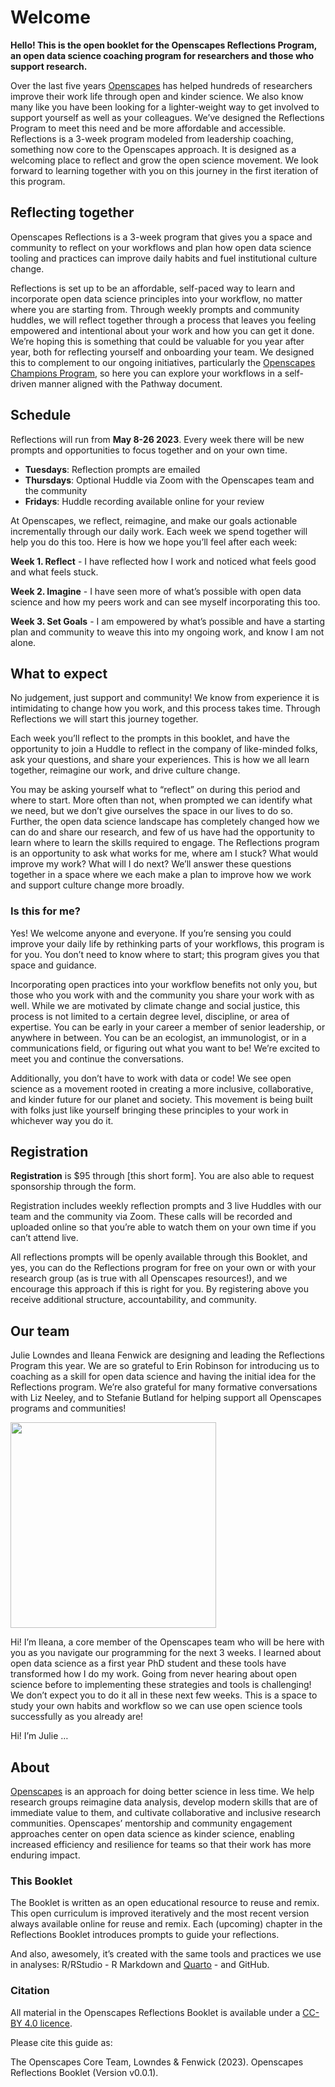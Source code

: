 # Welcome {.unnumbered}

**Hello! This is the open booklet for the Openscapes Reflections Program, an open data science coaching program for researchers and those who support research.**

Over the last five years [Openscapes](https://openscapes.org) has helped hundreds of researchers improve their work life through open and kinder science<!--- largely through [Openscapes Champions](https://openscapes.org/champions), a mentorship program for science teams --->. We also know many like you have been looking for a lighter-weight way to get involved to support yourself as well as your colleagues. We've designed the Reflections Program to meet this need and be more affordable and accessible. Reflections is a 3-week program modeled from leadership coaching, something now core to the Openscapes approach. It is designed as a welcoming place to reflect and grow the open science movement. We look forward to learning together with you on this journey in the first iteration of this program.

```{=html}
<!--- 
At [Openscapes](https://openscapes.org), we think about open science like a landscape, and we help researchers move from lonely science towards collaborative science as they identify their common needs and start navigating the landscape wherever they are starting from.

![](images/horst_openscapes_champions.jpg){fig-align="center"} <br>

--->
```

## Reflecting together

Openscapes Reflections is a 3-week program that gives you a space and community to reflect on your workflows and plan how open data science tooling and practices can improve daily habits and fuel institutional culture change.

Reflections is set up to be an affordable, self-paced way to learn and incorporate open data science principles into your workflow, no matter where you are starting from. Through weekly prompts and community huddles, we will reflect together through a process that leaves you feeling empowered and intentional about your work and how you can get it done. We're hoping this is something that could be valuable for you year after year, both for reflecting yourself and onboarding your team. We designed this to complement to our ongoing initiatives, particularly the [Openscapes Champions Program](https://openscapes.org/champions), so here you can explore your workflows in a self-driven manner aligned with the Pathway document.

```{=html}
<!--- 
Great language but redundant (for now - save for other uses)

We know the Champions program has improved the lives of hundreds of researchers to date, and we want it to be more accessible and bite-sized.

establish your needs, learn new approaches, and confidently pursue your way forward into open science. for you 
--->
```

## Schedule

Reflections will run from **May 8-26 2023**. Every week there will be new prompts and opportunities to focus together and on your own time.

-   **Tuesdays**: Reflection prompts are emailed
-   **Thursdays**: Optional Huddle via Zoom with the Openscapes team and the community
-   **Fridays**: Huddle recording available online for your review

At Openscapes, we reflect, reimagine, and make our goals actionable incrementally through our daily work. Each week we spend together will help you do this too. Here is how we hope you'll feel after each week:

**Week 1. Reflect** - I have reflected how I work and noticed what feels good and what feels stuck.

**Week 2. Imagine** - I have seen more of what's possible with open data science and how my peers work and can see myself incorporating this too.

**Week 3. Set Goals** - I am empowered by what's possible and have a starting plan and community to weave this into my ongoing work, and know I am not alone.

## What to expect

No judgement, just support and community! We know from experience it is intimidating to change how you work, and this process takes time. Through Reflections we will start this journey together.

Each week you'll reflect to the prompts in this booklet, and have the opportunity to join a Huddle to reflect in the company of like-minded folks, ask your questions, and share your experiences. This is how we all learn together, reimagine our work, and drive culture change.

You may be asking yourself what to "reflect" on during this period and where to start. More often than not, when prompted we can identify what we need, but we don't give ourselves the space in our lives to do so. Further, the open data science landscape has completely changed how we can do and share our research, and few of us have had the opportunity to learn where to learn the skills required to engage. The Reflections program is an opportunity to ask what works for me, where am I stuck? What would improve my work? What will I do next? We'll answer these questions together in a space where we each make a plan to improve how we work and support culture change more broadly.


### Is this for me?

Yes! We welcome anyone and everyone. If you're sensing you could improve your daily life by rethinking parts of your workflows, this program is for you. You don't need to know where to start; this program gives you that space and guidance.

Incorporating open practices into your workflow benefits not only you, but those who you work with and the community you share your work with as well. While we are motivated by climate change and social justice, this process is not limited to a certain degree level, discipline, or area of expertise. You can be early in your career a member of senior leadership, or anywhere in between. You can be an ecologist, an immunologist, or in a communications field, or figuring out what you want to be! We're excited to meet you and continue the conversations.

Additionally, you don't have to work with data or code! We see open science as a movement rooted in creating a more inclusive, collaborative, and kinder future for our planet and society. This movement is being built with folks just like yourself bringing these principles to your work in whichever way you do it.

```{=html}
<!-- 

The minimum expected time commitment is 1hr/week for 3 weeks.



1.  **Reflect**  - I have reflected how I work and noticed what feels good and what feels stuck.
2.  **Imagine** - I have seen more of what's possible with open data science and how my peers work and can see myself incorporating this too.
3.  **Set Goals** - I am empowered by what's possible and have a starting plan to weave this into my ongoing work, and know I am not alone.

-->
```
## Registration 

**Registration** is \$95 through [this short form]. You are also able to request sponsorship through the form.

Registration includes weekly reflection prompts and 3 live Huddles with our team and the community via Zoom. These calls will be recorded and uploaded online so that you're able to watch them on your own time if you can't attend live.

All reflections prompts will be openly available through this Booklet, and yes, you can do the Reflections program for free on your own or with your research group (as is true with all Openscapes resources!), and we encourage this approach if this is right for you. By registering above you receive additional structure, accountability, and community.


## Our team

Julie Lowndes and Ileana Fenwick are designing and leading the Reflections Program this year. We are so grateful to Erin Robinson for introducing us to coaching as a skill for open data science and having the initial idea for the Reflections program. We're also grateful for many formative conversations with Liz Neeley, and to Stefanie Butland for helping support all Openscapes programs and communities!

![](images/ileana-julie-rstudioconf-2022.jpg){fig-align="center" width="329"}

Hi! I'm Ileana, a core member of the Openscapes team who will be here with you as you navigate our programming for the next 3 weeks. I learned about open data science as a first year PhD student and these tools have transformed how I do my work. Going from never hearing about open science before to implementing these strategies and tools is challenging! We don't expect you to do it all in these next few weeks. This is a space to study your own habits and workflow so we can use open science tools successfully as you already are!

Hi! I'm Julie ...


<!---
## Testimonials

What people say about Openscapes (not Reflections/Champions specific)

--->

## About

[Openscapes](https://openscapes.org) is an approach for doing better science in less time. We help research groups reimagine data analysis, develop modern skills that are of immediate value to them, and cultivate collaborative and inclusive research communities. Openscapes' mentorship and community engagement approaches center on open data science as kinder science, enabling increased efficiency and resilience for teams so that their work has more enduring impact.

### This Booklet

The Booklet is written as an open educational resource to reuse and remix. This open curriculum is improved iteratively and the most recent version always available online for reuse and remix. Each (upcoming) chapter in the Reflections Booklet introduces prompts to guide your reflections.

And also, awesomely, it's created with the same tools and practices we use in analyses: R/RStudio - R Markdown and [Quarto](https://quarto.org) - and GitHub.

### Citation

All material in the Openscapes Reflections Booklet is available under a [CC-BY 4.0 licence](https://github.com/Openscapes/series/blob/main/LICENSE.md).

Please cite this guide as:

The Openscapes Core Team, Lowndes & Fenwick (2023). Openscapes Reflections Booklet (Version v0.0.1).

```{=html}
<!---
acknowledgements - Thank you
--->
```
